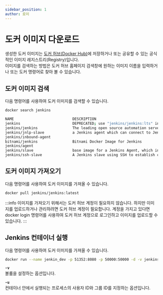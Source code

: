 ```yaml
---
sidebar_position: 1
author: 로이
---
```



# 도커 이미지 다운로드

생성한 도커 이미지는 [도커 허브(Docker Hub)](https://hub.docker.com/)에 저장하거나 또는 공유할 수 있는 공식적인 이미지 레지스트리(Registry)입니다.<br/>
이미지를 검색하는 방법은 <Highlight>도커 허브 홈페이지 검색창</Highlight>에 원하는 이미지 이름을 입력하거나 또는 <Highlight>도커 명령어</Highlight>로 찾아 볼 수 있습니다.

## 도커 이미지 검색

다음 명령어를 사용하여 도커 이미지를 검색할 수 있습니다.

```bash {3-11}
docker search jenkins

NAME                           DESCRIPTION                                     STARS     OFFICIAL   AUTOMATED
jenkins                        DEPRECATED; use "jenkins/jenkins:lts" instead   5617      [OK]
jenkins/jenkins                The leading open source automation server       3457
jenkins/jnlp-slave             a Jenkins agent which can connect to Jenkins…   156                  [OK]
jenkins/inbound-agent                                                          96
bitnami/jenkins                Bitnami Docker Image for Jenkins                59                   [OK]
jenkins/agent                                                                  52
jenkins/slave                  base image for a Jenkins Agent, which includ…   49                   [OK]
jenkins/ssh-slave              A Jenkins slave using SSH to establish conne…   39                   [OK]
```

## 도커 이미지 가져오기

다음 명령어를 사용하여 도커 이미지를 가져올 수 있습니다.

```bash
docker pull jenkins/jenkins:latest
```

:::info
이미지를 가져오기 위해서는 도커 허브 계정이 필요하지 않습니다. 하지만 이미지를 업로드하거나 관리하려면 도커 허브 계정이 필요합니다. 계정을 가지고 있다면 docker login 명령어를 사용하여 도커 허브 계정으로 로그인하고 이미지를 업로드할 수 있습니다.
:::

## Jenkins 컨테이너 실행

다음 명령어를 사용하여 도커 이미지를 가져올 수 있습니다.

```bash
docker run --name jenkin_dev -p 51352:8080 -p 50000:50000 -d -v jenkins_home:/var/jenkins_home -u root jenkins/jenkins:latest
```

**`-v`**<br/>
볼륨을 설정하는 옵션입니다.

**`-u`**<br/>
컨테이너 안에서 실행되는 프로세스의 사용자 ID와 그룹 ID를 지정하는 옵션입니다.
